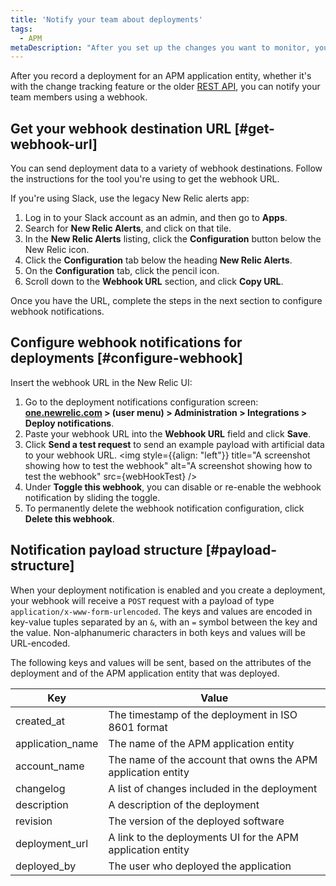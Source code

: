 ```yaml
---
title: 'Notify your team about deployments'
tags:
  - APM
metaDescription: "After you set up the changes you want to monitor, you can use a webhook to notify your colleagues about the impacts of those changes."
---
```






After you record a deployment for an APM application entity, whether it's with the change tracking feature or the older [REST API](/docs/apm/apm-ui-pages/events/record-deployments/#api-instructions), you can notify your team members using a webhook.

## Get your webhook destination URL [#get-webhook-url]

You can send deployment data to a variety of webhook destinations. Follow the instructions for the tool you're using to get the webhook URL.

If you're using Slack, use the legacy New Relic alerts app:

1. Log in to your Slack account as an admin, and then go to **Apps**.
1. Search for **New Relic Alerts**, and click on that tile.
1. In the **New Relic Alerts** listing, click the **Configuration** button below the New Relic icon.
1. Click the **Configuration** tab below the heading **New Relic Alerts**.
1. On the **Configuration** tab, click the pencil icon.
1. Scroll down to the **Webhook URL** section, and click **Copy URL**.

Once you have the URL, complete the steps in the next section to configure webhook notifications.

## Configure webhook notifications for deployments [#configure-webhook]

Insert the webhook URL in the New Relic UI:

1. Go to the deployment notifications configuration screen: **[one.newrelic.com](https://one.newrelic.com/) > (user menu) > Administration > Integrations > Deploy notifications**.
1. Paste your webhook URL into the **Webhook URL** field and click **Save**.
1. Click **Send a test request** to send an example payload with artificial data to your webhook URL.
    <img
      style={{align: "left"}}
      title="A screenshot showing how to test the webhook"
      alt="A screenshot showing how to test the webhook"
      src={webHookTest}
    />
1. Under **Toggle this webhook**, you can disable or re-enable the webhook notification by sliding the toggle.
1. To permanently delete the webhook notification configuration, click **Delete this webhook**.

## Notification payload structure [#payload-structure]

When your deployment notification is enabled and you create a deployment, your webhook will receive a `POST` request with a payload of type `application/x-www-form-urlencoded`. The keys and values are encoded in key-value tuples separated by an `&`, with an `=` symbol between the key and the value. Non-alphanumeric characters in both keys and values will be URL-encoded.

The following keys and values will be sent, based on the attributes of the deployment and of the APM application entity that was deployed.


<table>
  <thead>
    <tr>
      <th>Key</th>
      <th>Value</th>
    </tr>
  </thead>
  <tbody>
    <tr>
      <td>created_at</td>
      <td>The timestamp of the deployment in ISO 8601 format</td>
    </tr>
    <tr>
      <td>application_name</td>
      <td>The name of the APM application entity</td>
    </tr>
    <tr>
      <td>account_name</td>
      <td>The name of the account that owns the APM application entity</td>
    </tr>
    <tr>
      <td>changelog</td>
      <td>A list of changes included in the deployment</td>
    </tr>
    <tr>
      <td>description</td>
      <td>A description of the deployment</td>
    </tr>
    <tr>
      <td>revision</td>
      <td>The version of the deployed software</td>
    </tr>
    <tr>
      <td>deployment_url</td>
      <td>A link to the deployments UI for the APM application entity</td>
    </tr>
    <tr>
      <td>deployed_by</td>
      <td>The user who deployed the application</td>
    </tr>
  </tbody>
</table>
